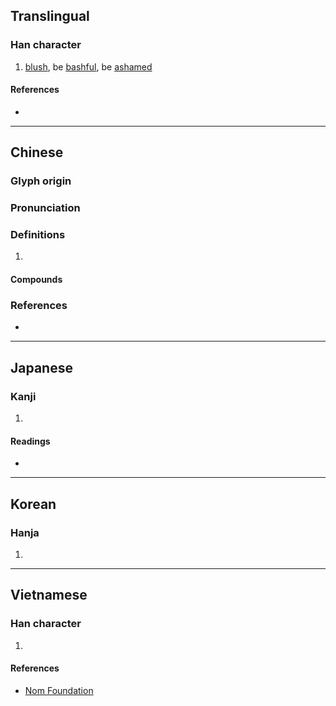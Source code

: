 {{character info/new}}
==Translingual==

===Han character===
{{Han char|rn=61|rad=心|as=04|sn=7|four=97015|canj=PNG|ids=⿰忄丑}}

# [[blush]], be [[bashful]], be [[ashamed]]

====References====
* {{Han ref|kx=0378.270|dkj=10397|dj=0706.260|hdz=42279.010|uh=5FF8|ud=24568|bh=A7D7|bd=42967}}

----

==Chinese==
{{zh-forms}}

===Glyph origin===
{{Han etym}}

===Pronunciation===
{{zh-pron
|m=niǔ
|c=nuk6,nau5,nau2
|mc=y
|oc=y
|cat=
}}

===Definitions===
{{zh-hanzi}}

# {{rfdef|zh}}

====Compounds====
{{zh-der|忸忸怩怩|忸怩|忸怩作態|忸捏}}

===References===
* {{R:yue:Hanzi}}

----

==Japanese==

===Kanji===
{{ja-kanji|grade=|rs=心04}}

# {{defn|lang=ja|sort=心04}}

====Readings====
* {{ja-readings
|goon=にく
|kanon=じく<ぢく
|kun=は-じる
}}

----

==Korean==

===Hanja===
{{ko-hanja|hangeul=[[뉴]]>[[유]]|eumhun=|rv=nyu>yu|mr=nyu>yu|y=nyu>yu}}

# {{defn|lang=ko|sort=心04}}

----

==Vietnamese==

===Han character===
{{vi-readings|rs=心04|hanviet=[[ngượng]], [[nữu]]}}

# {{defn|lang=vi|sort=心04}}

====References====
* [http://nomfoundation.org/common/nom_details.php?codepoint=5ff8 Nom Foundation]